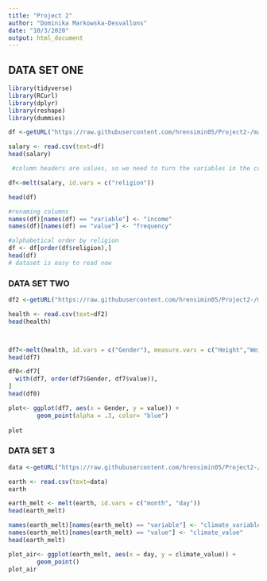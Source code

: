 ---
title: "Project 2"
author: "Dominika Markowska-Desvallons"
date: "10/3/2020"
output: html_document
---
## DATA SET ONE
```{r setup, include=FALSE}
library(tidyverse)
library(RCurl)
library(dplyr)
library(reshape)
library(dummies)

```


```{r}

df <-getURL("https://raw.githubusercontent.com/hrensimin05/Project2-/main/Dataset.csv")

salary <- read.csv(text=df)
head(salary)
```

```{r}
 #column headers are values, so we need to turn the variables in the columns into rows

df<-melt(salary, id.vars = c("religion"))

head(df)
```
```{r}
#renaming columns
names(df)[names(df) == "variable"] <- "income"
names(df)[names(df) == "value"] <- "frequency"

#alphabetical order by religion
df <- df[order(df$religion),]
head(df)
# dataset is easy to read now
```

### DATA SET TWO
```{r}
df2 <-getURL("https://raw.githubusercontent.com/hrensimin05/Project2-/main/500_Person_Gender_Height_Weight_Index.csv")

health <- read.csv(text=df2)
head(health)




```

```{r}

df7<-melt(health, id.vars = c("Gender"), measure.vars = c("Height","Weight"))
head(df7)
```
```{r}
df0<-df7[
  with(df7, order(df7$Gender, df7$value)),
]
head(df0)
```
```{r}

plot<- ggplot(df7, aes(x = Gender, y = value)) +
        geom_point(alpha = .3, color= "blue")
        
plot
```
### DATA SET 3 

```{r}
data <-getURL("https://raw.githubusercontent.com/hrensimin05/Project2-/main/earth.csv")

earth <- read.csv(text=data)
earth

```
```{r}
earth_melt <- melt(earth, id.vars = c("month", "day"))
head(earth_melt)
```
```{r}


names(earth_melt)[names(earth_melt) == "variable"] <- "climate_variable"
names(earth_melt)[names(earth_melt) == "value"] <- "climate_value"
head(earth_melt)
```

```{r}
plot_air<- ggplot(earth_melt, aes(x = day, y = climate_value)) +
        geom_point()
plot_air

```


